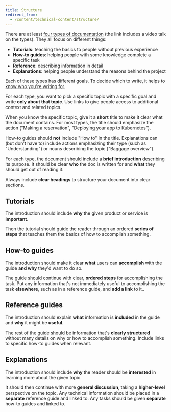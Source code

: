 ```yaml
---
title: Structure
redirect_from:
  - /content/technical-content/structure/
---
```


There are at least [four types of documentation](https://documentation.divio.com/)
(the link includes a video talk on the types).
They all focus on different things:

- **Tutorials**: teaching the basics to people without previous experience
- **How-to guides**: helping people with some knowledge complete a specific task
- **Reference**: describing information in detail
- **Explanations**: helping people understand the reasons behind the project

Each of these types has different goals.
To decide which to write,
it helps to [know who you're writing for](/kiwi-use/content/specific-areas/technical-content/#audiences).

For each type, you want to pick a specific topic with a specific goal
and write **only about that topic**.
Use links to give people access to additional context and related topics.

When you know the specific topic,
give it a **short** title to make it clear what the document contains.
For most types, the title should emphasize the action
("Making a reservation", "Deploying your app to Kubernetes").

How-to guides should **not** include "How to" in the title.
Explanations can (but don't have to) include
actions emphasizing their type (such as "Understanding")
or nouns describing the topic ("Baggage overview").

For each type, the document should include a **brief introduction** describing its purpose.
It should be clear **who** the doc is written for
and **what** they should get out of reading it.

Always include **clear headings** to structure your document into clear sections.

## Tutorials

The introduction should include **why** the given product or service is **important**.

Then the tutorial should guide the reader through an ordered **series of steps**
that teaches them the basics of how to accomplish something.

## How-to guides

The introduction should make it clear **what** users can **accomplish** with the guide
**and why** they'd want to do so.

The guide should continue with clear, **ordered steps** for accomplishing the task.
Put any information that's not immediately useful to accomplishing the task **elsewhere**,
such as in a reference guide, and **add a link** to it..

## Reference guides

The introduction should explain **what** information is **included** in the guide
and **why** it might be **useful**.

The rest of the guide should be information that's **clearly structured**
without many details on why or how to accomplish something.
Include links to specific how-to guides when relevant.

## Explanations

The introduction should include **why** the reader should be **interested**
in learning more about the given topic.

It should then continue with more **general discussion**,
taking a **higher-level** perspective on the topic.
Any technical information should be placed in a **separate** reference guide and linked to.
Any tasks should be given **separate** how-to guides and linked to.
